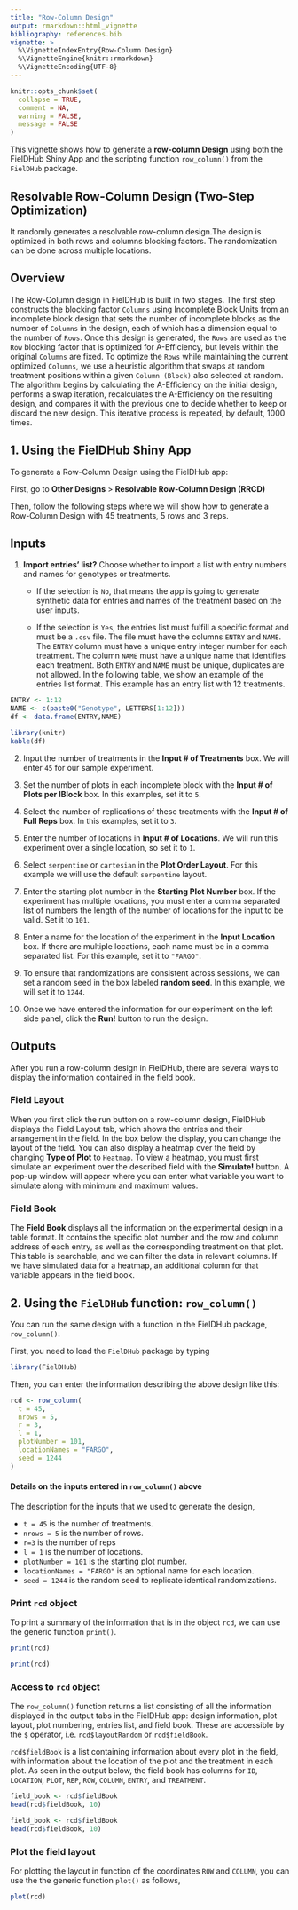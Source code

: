 ```yaml
---
title: "Row-Column Design"
output: rmarkdown::html_vignette
bibliography: references.bib
vignette: >
  %\VignetteIndexEntry{Row-Column Design}
  %\VignetteEngine{knitr::rmarkdown}
  %\VignetteEncoding{UTF-8}
---
```


```r
knitr::opts_chunk$set(
  collapse = TRUE,
  comment = NA,
  warning = FALSE, 
  message = FALSE
)
```

This vignette shows how to generate a **row-column Design** using both the FielDHub Shiny App and the scripting function `row_column()` from the `FielDHub` package.

## Resolvable Row-Column Design (Two-Step Optimization)

It randomly generates a resolvable row-column design.The design is  optimized in 
both rows and columns blocking factors. The randomization can be done across multiple locations.

## Overview

The Row-Column design in FielDHub is built in two stages. The first step 
constructs the blocking factor `Columns` using Incomplete Block Units 
from an incomplete block design that sets the number of incomplete blocks as 
the number of `Columns` in the design, each of which has a dimension 
equal to the number of `Rows`. Once this design is generated, the 
`Rows` are used as the `Row` blocking factor that is optimized for 
A-Efficiency, but levels within the original `Columns` are fixed.
To optimize the `Rows` while maintaining the current optimized `Columns`, 
we use a heuristic algorithm that swaps at random treatment positions within 
a given `Column (Block)` also selected at random. The algorithm begins 
by calculating the A-Efficiency on the initial design, performs a swap iteration, 
recalculates the A-Efficiency on the resulting design, and compares it with 
the previous one to decide whether to keep or discard the new design. This 
iterative process is repeated, by default, 1000 times.

## 1. Using the FielDHub Shiny App

To generate a Row-Column Design using the FielDHub app:

First, go to **Other Designs** > **Resolvable Row-Column Design (RRCD)**

Then, follow the following steps where we will show how to generate a Row-Column Design with 45 treatments, 5 rows and 3 reps.

## Inputs

1. **Import entries' list?** Choose whether to import a list with entry numbers and names for genotypes or treatments.
    * If the selection is `No`, that means the app is going to generate synthetic data for entries and names of the treatment based on the user inputs.

    * If the selection is `Yes`, the entries list must fulfill a specific format and must be a `.csv` file. The file must have the columns `ENTRY` and `NAME`. The `ENTRY` column must have a unique entry integer number for each treatment. The column `NAME` must have a unique name that identifies each treatment. Both `ENTRY` and `NAME` must be unique, duplicates are not allowed. In the following table, we show an example of the entries list format. This example has an entry list with 12 treatments. 
    

```r
ENTRY <- 1:12
NAME <- c(paste0("Genotype", LETTERS[1:12]))
df <- data.frame(ENTRY,NAME)
```

```r
library(knitr)
kable(df)
```

2. Input the number of treatments in the **Input # of Treatments** box. We will enter `45` for our sample experiment. 
3. Set the number of plots in each incomplete block with the **Input # of Plots per IBlock** box. In this examples, set it to `5`.

4. Select the number of replications of these treatments with the **Input # of Full Reps** box. In this examples, set it to `3`.

5. Enter the number of locations in **Input # of Locations**. We will run this experiment over a single location, so set it to `1`.

6. Select `serpentine` or `cartesian` in the **Plot Order Layout**. For this example we will use the default `serpentine` layout.

7. Enter the starting plot number in the **Starting Plot Number** box. If the experiment has multiple locations, you must enter a comma separated list of numbers the length of the number of locations for the input to be valid. Set it to `101`.

8. Enter a name for the location of the experiment in the **Input Location** box. If there are multiple locations, each name must be in a comma separated list. For this example, set it to `"FARGO"`.

9. To ensure that randomizations are consistent across sessions, we can set a random seed in the box labeled **random seed**. In this example, we will set it to `1244`. 

10. Once we have entered the information for our experiment on the left side panel, click the **Run!** button to run the design. 

## Outputs

After you run a row-column design in FielDHub, there are several ways to display the information contained in the field book. 

### Field Layout

When you first click the run button on a row-column design, FielDHub displays the Field Layout tab, which shows the entries and their arrangement in the field. In the box below the display, you can change the layout of the field. 
You can also display a heatmap over the field by changing **Type of Plot** to `Heatmap`. To view a heatmap, you must first simulate an experiment over the described field with the **Simulate!** button. A pop-up window will appear where you can enter what variable you want to simulate along with minimum and maximum values. 

### Field Book

The **Field Book** displays all the information on the experimental design in a table format. It contains the specific plot number and the row and column address of each entry, as well as the corresponding treatment on that plot. This table is searchable, and we can filter the data in relevant columns. If we have simulated data for a heatmap, an additional column for that variable appears in the field book. 

## 2. Using the `FielDHub` function: `row_column()`

You can run the same design with a function in the FielDHub package, `row_column()`.

First, you need to load the `FielDHub` package by typing

```r
library(FielDHub)
```

Then, you can enter the information describing the above design like this:


```r
rcd <- row_column(
  t = 45,
  nrows = 5,
  r = 3,
  l = 1, 
  plotNumber = 101, 
  locationNames = "FARGO",
  seed = 1244
)
```

#### Details on the inputs entered in `row_column()` above

The description for the inputs that we used to generate the design,

*   `t = 45` is the number of treatments.
*   `nrows = 5` is the number of rows.
*   `r=3` is the number of reps
*   `l = 1` is the number of locations.
*   `plotNumber = 101` is the starting plot number.
*   `locationNames = "FARGO"` is an optional name for each location.
*   `seed = 1244` is the random seed to replicate identical randomizations.

### Print `rcd` object

To print a summary of the information that is in the object `rcd`, we can use the generic function `print()`. 

```r
print(rcd)
```

```r
print(rcd)
```

### Access to `rcd` object

The `row_column()` function returns a list consisting of all the information displayed in the output tabs in the FielDHub app: design information, plot layout, plot numbering, entries list, and field book. These are accessible by the `$` operator, i.e. `rcd$layoutRandom` or `rcd$fieldBook`. 

`rcd$fieldBook` is a list containing information about every plot in the field, with information about the location of the plot and the treatment in each plot. As seen in the output below, the field book has columns for `ID`, `LOCATION`, `PLOT`, `REP`, `ROW`, `COLUMN`, `ENTRY`, and `TREATMENT`.


```r
field_book <- rcd$fieldBook
head(rcd$fieldBook, 10)
```

```r
field_book <- rcd$fieldBook
head(rcd$fieldBook, 10)
```

### Plot the field layout

For plotting the layout in function of the coordinates `ROW` and `COLUMN`, you can use the the generic function `plot()` as follows,


```r
plot(rcd)
```


<br>
<br>
<br>